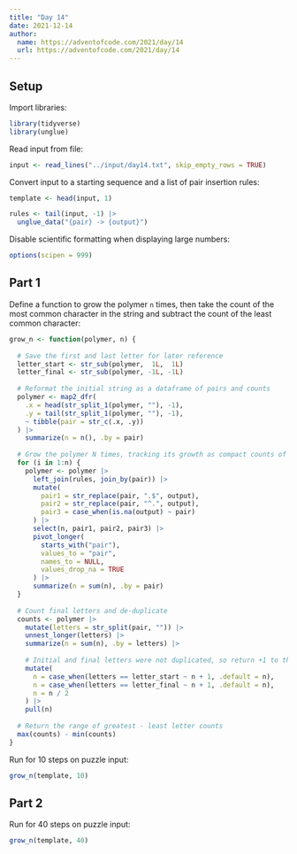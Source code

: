 ```yaml
---
title: "Day 14"
date: 2021-12-14
author:
  name: https://adventofcode.com/2021/day/14
  url: https://adventofcode.com/2021/day/14
---
```


## Setup

Import libraries:

```r

library(tidyverse)
library(unglue)

```

Read input from file:

```r

input <- read_lines("../input/day14.txt", skip_empty_rows = TRUE)

```

Convert input to a starting sequence and a list of pair insertion rules:

```r

template <- head(input, 1)

rules <- tail(input, -1) |> 
  unglue_data("{pair} -> {output}")

```

Disable scientific formatting when displaying large numbers:

```r

options(scipen = 999)

```

## Part 1

Define a function to grow the polymer `n` times, then take the count of the most common character in the string and subtract the count of the least common character:

```r

grow_n <- function(polymer, n) {
  
  # Save the first and last letter for later reference
  letter_start <- str_sub(polymer,  1L,  1L)
  letter_final <- str_sub(polymer, -1L, -1L)
  
  # Reformat the initial string as a dataframe of pairs and counts
  polymer <- map2_dfr(
    .x = head(str_split_1(polymer, ""), -1),
    .y = tail(str_split_1(polymer, ""), -1),
    ~ tibble(pair = str_c(.x, .y))
  ) |> 
    summarize(n = n(), .by = pair)
  
  # Grow the polymer N times, tracking its growth as compact counts of pairs
  for (i in 1:n) {
    polymer <- polymer |> 
      left_join(rules, join_by(pair)) |> 
      mutate(
        pair1 = str_replace(pair, ".$", output),
        pair2 = str_replace(pair, "^.", output),
        pair3 = case_when(is.na(output) ~ pair)
      ) |> 
      select(n, pair1, pair2, pair3) |> 
      pivot_longer(
        starts_with("pair"), 
        values_to = "pair", 
        names_to = NULL, 
        values_drop_na = TRUE
      ) |> 
      summarize(n = sum(n), .by = pair)
  }
  
  # Count final letters and de-duplicate
  counts <- polymer |> 
    mutate(letters = str_split(pair, "")) |> 
    unnest_longer(letters) |> 
    summarize(n = sum(n), .by = letters) |> 
    
    # Initial and final letters were not duplicated, so return +1 to them
    mutate(
      n = case_when(letters == letter_start ~ n + 1, .default = n),
      n = case_when(letters == letter_final ~ n + 1, .default = n),
      n = n / 2
    ) |> 
    pull(n)
  
  # Return the range of greatest - least letter counts
  max(counts) - min(counts)
}

```

Run for 10 steps on puzzle input:

```r

grow_n(template, 10)

```

## Part 2

Run for 40 steps on puzzle input:

```r

grow_n(template, 40)

```

